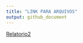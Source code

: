 ```yaml
---
title: "LINK PARA ARQUIVOS"
output: github_document
---
```


[Relatorio2](https://tguimaraes-sp.github.io/Meu-Segundo-Relatorio/) 